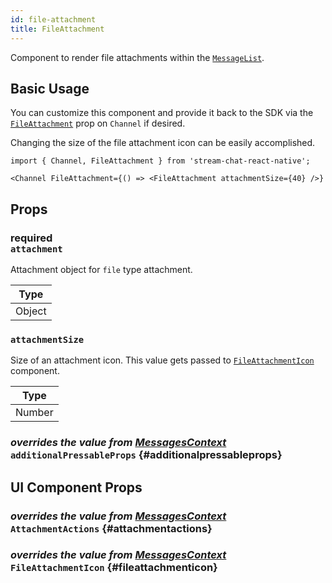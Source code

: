 ```yaml
---
id: file-attachment
title: FileAttachment
---
```



Component to render file attachments within the [`MessageList`](./message-list.mdx).

## Basic Usage

You can customize this component and provide it back to the SDK via the [`FileAttachment`](../../core-components/channel#fileattachment) prop on `Channel` if desired.

Changing the size of the file attachment icon can be easily accomplished.

```tsx
import { Channel, FileAttachment } from 'stream-chat-react-native';

<Channel FileAttachment={() => <FileAttachment attachmentSize={40} />}
```

## Props

### <div class="label description required">required</div> `attachment`

Attachment object for `file` type attachment.

| Type   |
| ------ |
| Object |

### `attachmentSize`

Size of an attachment icon. This value gets passed to [`FileAttachmentIcon`](#fileattachmenticon) component.

| Type   |
| ------ |
| Number |

### <div class="label description">_overrides the value from [MessagesContext](../../contexts/messages-context#additionalpressableprops)_</div> `additionalPressableProps` {#additionalpressableprops}

<AdditionalPressableProps />

## UI Component Props

### <div class="label description">_overrides the value from [MessagesContext](../../contexts/messages-context#attachmentactions)_</div> `AttachmentActions` {#attachmentactions}

<AttachmentActions />

### <div class="label description">_overrides the value from [MessagesContext](../../contexts/messages-context#fileattachmenticon)_</div> `FileAttachmentIcon` {#fileattachmenticon}

<FileAttachmentIcon />
